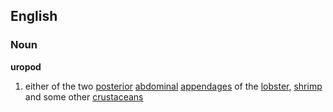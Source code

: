 ==English==
===Noun===
'''uropod'''
#{{anatomy}} either of the two [[posterior]] [[abdominal]] [[appendage]]s of the [[lobster]], [[shrimp]] and some other [[crustacean]]s
